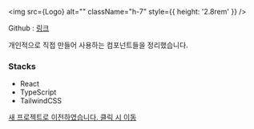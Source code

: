 
<Meta title="Docs/Introduction" />

<img src={Logo} alt="" className="h-7" style={{ height: '2.8rem' }} />

Github : [링크](https://github.com/kidow/components)

개인적으로 직접 만들어 사용하는 컴포넌트들을 정리했습니다.

### Stacks

- React
- TypeScript
- TailwindCSS

<div className="fixed top-5 left-0 z-50 flex w-full animate-fade-up justify-center">
  <div className="animate-bounce rounded-full bg-gradient-to-r from-violet-500 to-fuchsia-500 py-2 px-4">
    <a
      href="https://kidow.me/archive/intro"
      className="font-semibold !text-white"
    >
      새 프로젝트로 이전하였습니다. 클릭 시 이동
    </a>
  </div>
</div>
